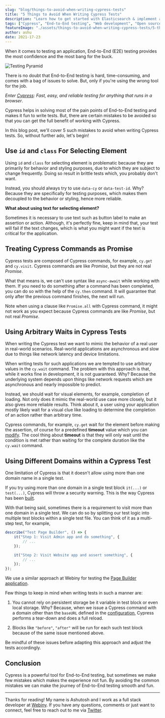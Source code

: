 ```yaml
---
slug: "blog/things-to-avoid-when-writing-cypress-tests"
title: "5 Things to Avoid When Writing Cypress Tests"
description: "Learn how to get started with Elasticsearch & implement a fast search for your app in less than 10 minutes!"
tags: ["Cypress", "End-to-End testing", "Web development", "Open source"]
featureImage: "./assets/things-to-avoid-when-writing-cypress-tests/5-things-to-avoid-when-writing-cypress-tests.png"
author: ashu
date: 2021-17-23
---
```


When it comes to testing an application, End-to-End (E2E) testing provides the most confidence and the most bang for the buck.

![Testing Pyramid](./assets/things-to-avoid-when-writing-cypress-tests/pyramid.png)

There is no doubt that End-to-End testing is hard, time-consuming, and comes with a bag of issues to solve. But, only if you're using the wrong tool for the job.

_Enter [Cypress](https://www.cypress.io): Fast, easy, and reliable testing for anything that runs in a browser_.

Cypress helps in solving most of the pain points of End-to-End testing and makes it fun to write tests.
But, there are certain mistakes to be avoided so that you can get the full benefit of working with Cypress.

In this blog post, we'll cover 5 such mistakes to avoid when writing Cypress tests.
So, without further ado, let's begin!


## Use `id` and `class` For Selecting Element

Using `id` and `class` for selecting element is problematic because they are primarily for behavior and styling purposes, due to which they are subject to change frequently.
Doing so result in brittle tests which, you probably don't want.

Instead, you should always try to use `data-cy` or `data-test-id`.
Why? Because they are specifically for testing purposes, which makes them decoupled to the behavior or styling, hence more reliable.

**What about using text for selecting element?**

Sometimes it is necessary to use text such as button label to make an assertion or action.
Although, it's perfectly fine, keep in mind that, your test will fail if the text changes, which is what you might want if the text is critical for the application.

## Treating Cypress Commands as Promise

Cypress tests are composed of Cypress commands, for example, `cy.get` and `cy.visit`.
Cypress commands are like _Promise_, but they are not real _Promise_.

What that means is, we can't use syntax like `async-await` while working with them.
If you need to do something after a command has been completed, you can do so with the help of the `cy.then` command.
It will guarantee that only after the previous command finishes, the next will run.

Note when using a clause like `Promise.all` with Cypress command, it might not work as you expect because Cypress commands are like _Promise_, but not real _Promise_.

## Using Arbitrary Waits in Cypress Tests

When writing the Cypress test we want to mimic the behavior of a real user in real-world scenarios.
Real-world applications are asynchronous and slow due to things like network latency and device limitations.

When writing tests for such applications we are tempted to use arbitrary values in the `cy.wait` command.
The problem with this approach is that, while it works fine in development, it is not guaranteed. Why? Because the underlying system depends upon things like network requests which are asynchronous and nearly impossible to predict.

Instead, we should wait for visual elements, for example, completion of loading. Not only does it mimic the real-world use case more closely, but it also gives more reliable results.
Think about it, a user using your application mostly likely wait for a visual clue like loading to determine the completion of an action rather than arbitrary time.

Cypress commands, for example, `cy.get` wait for the element before making the assertion, of course for a predefined **timeout** value which you can [modify](https://docs.cypress.io/guides/references/configuration#Timeouts).
The cool thing about **timeout** is that they will only wait until the condition is met rather than waiting for the complete duration like the `cy.wait` command.

## Using Different Domains within a Cypress Test

One limitation of Cypress is that it doesn't allow using more than one domain name in a single test.

If you try using more than one domain in a single test block `it(...)` or `test(...)`, Cypress will throw a security warning.
This is the way Cypress has been [built](https://docs.cypress.io/guides/guides/web-security#Same-superdomain-per-test).

With that being said, sometimes there is a requirement to visit more than one domain in a single test. We can do so by splitting our test logic into multiple test blocks within a single test file. You can think of it as a multi-step test, for example,
```js
describe("Test Page Builder", () => {
    it("Step 1: Visit Admin app and do something", {
        // ...
    });

    it("Step 2: Visit Website app and assert something", {
        // ...
    });
});
```
We use a similar approach at Webiny for testing the [Page Builder application](/serverless-app/page-builder).

Few things to keep in mind when writing tests in such a manner are:

1. You cannot rely on persistent storage be it variable in test block or even local storage.
Why? Because, when we issue a Cypress command with a domain other than the `baseURL` defined in the [configuration](https://docs.cypress.io/guides/references/best-practices#Setting-a-global-baseUrl), Cypress performs a tear-down and does a full reload.

2. Blocks like `"before"`, `"after"` will be run for each such test block because of the same issue mentioned above.

Be mindful of these issues before adapting this approach and adjust the tests accordingly.

## Conclusion

Cypress is a powerful tool for End-to-End testing, but sometimes we make few mistakes which makes the experience not fun.
By avoiding the common mistakes we can make the journey of End-to-End testing smooth and fun.

---

Thanks for reading! My name is Ashutosh and I work as a full stack developer at [Webiny](https://www.webiny.com).
If you have any questions, comments or just want to connect, feel free to reach out to me via [Twitter](https://www.twitter.com/bhardwajashu96).
